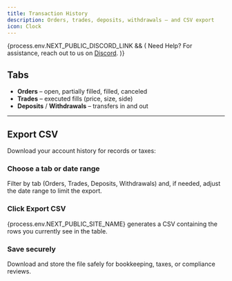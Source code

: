 ```yaml
---
title: Transaction History
description: Orders, trades, deposits, withdrawals — and CSV export
icon: Clock
---
```



{process.env.NEXT_PUBLIC_DISCORD_LINK && (
<Callout>
  Need Help? For assistance, reach out to us on <a href={process.env.NEXT_PUBLIC_DISCORD_LINK} target="_blank">Discord</a>.
</Callout>
)}

## Tabs

- **Orders** – open, partially filled, filled, canceled  
- **Trades** – executed fills (price, size, side)  
- **Deposits** / **Withdrawals** – transfers in and out

---

## Export CSV

Download your account history for records or taxes:

<Steps>
  <Step>
    <h3 className="!mt-0">Choose a tab or date range</h3>
    <p>
      Filter by tab (Orders, Trades, Deposits, Withdrawals) and, if needed,
      adjust the date range to limit the export.
    </p>
  </Step>
  <Step>
    <h3 className="!mt-0">Click <strong>Export CSV</strong></h3>
    <p>
      {process.env.NEXT_PUBLIC_SITE_NAME} generates a CSV containing the rows you
      currently see in the table.
    </p>
  </Step>
  <Step>
    <h3 className="!mt-0">Save securely</h3>
    <p>
      Download and store the file safely for bookkeeping, taxes, or compliance
      reviews.
    </p>
  </Step>
</Steps>
